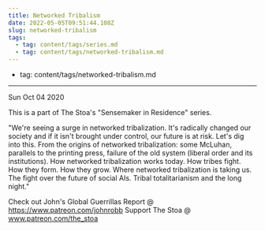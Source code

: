 ```yaml
---
title: Networked Tribalism
date: 2022-05-05T09:51:44.108Z
slug: networked-tribalism
tags:
  - tag: content/tags/series.md
  - tag: content/tags/networked-tribalism.md
---
```



  - tag: content/tags/networked-tribalism.md
---





Sun Oct 04 2020

This is a part of The Stoa's "Sensemaker in Residence" series. 

"We're seeing a surge in networked tribalization.  It's radically changed our society and if it isn't brought under control, our future is at risk.  Let's dig into this. From the origins of networked tribalization: some McLuhan, parallels to the printing press, failure of the old system (liberal order and its institutions).  How networked tribalization works today.  How tribes fight.  How they form.  How they grow.  Where networked tribalization is taking us.  The fight over the future of social AIs.  Tribal totalitarianism and the long night."

Check out John's Global Guerrillas Report @ https://www.patreon.com/johnrobb
Support The Stoa @ www.patreon.com/the_stoa


